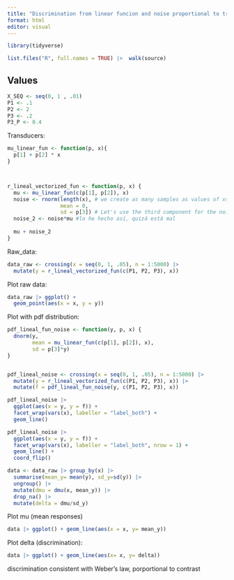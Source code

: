 ```yaml
---
title: "Discrimination from linear funcion and noise proportional to transducer"
format: html
editor: visual
---
```


```r
library(tidyverse)

list.files("R", full.names = TRUE) |>  walk(source)
```

## Values

```r
X_SEQ <- seq(0, 1 , .01)
P1 <- .1
P2 <- 2
P3 <- .2
P3_P <- 0.4
```

Transducers:

```r

mu_linear_fun <- function(p, x){
  p[1] + p[2] * x
}



r_lineal_vectorized_fun <- function(p, x) {
  mu <- mu_linear_fun(c(p[1], p[2]), x)
  noise <- rnorm(length(x), # we create as many samples as values of xs we have
                 mean = 0, 
                 sd = p[3]) # Let's use the third component for the noise
  noise_2 <- noise*mu #lo he hecho así, quizá está mal
  
  mu + noise_2
}


```

Raw_data:

```r

data_raw <- crossing(x = seq(0, 1, .05), n = 1:5000) |> 
  mutate(y = r_lineal_vectorized_fun(c(P1, P2, P3), x))

```

Plot raw data:

```r

data_raw |> ggplot() + 
  geom_point(aes(x = x, y = y))

```

Plot with pdf distribution:
```r

pdf_lineal_fun_noise <- function(y, p, x) {
  dnorm(y, 
        mean = mu_linear_fun(c(p[1], p[2]), x), 
        sd = p[3]*y) 
}


pdf_lineal_noise <- crossing(x = seq(0, 1, .05), n = 1:5000) |> 
  mutate(y = r_lineal_vectorized_fun(c(P1, P2, P3), x)) |> 
  mutate(f = pdf_lineal_fun_noise(y, c(P1, P2, P3), x))

pdf_lineal_noise |> 
  ggplot(aes(x = y, y = f)) +
  facet_wrap(vars(x), labeller = "label_both") +
  geom_line()

```
```r
pdf_lineal_noise |> 
  ggplot(aes(x = y, y = f)) +
  facet_wrap(vars(x), labeller = "label_both", nrow = 1) +
  geom_line() +
  coord_flip()
```



```r
data <- data_raw |> group_by(x) |>  
  summarise(mean_y= mean(y), sd_y=sd(y)) |> 
  ungroup() |> 
  mutate(dmu = dmu(x, mean_y)) |> 
  drop_na() |> 
  mutate(delta = dmu/sd_y)
```

Plot mu (mean responses)

```r
data |> ggplot() + geom_line(aes(x = x, y= mean_y))
```

Plot delta (discrimination):

```r
data |> ggplot() + geom_line(aes(x= x, y= delta)) 
```

discrimination consistent with Weber's law, porportional to contrast
